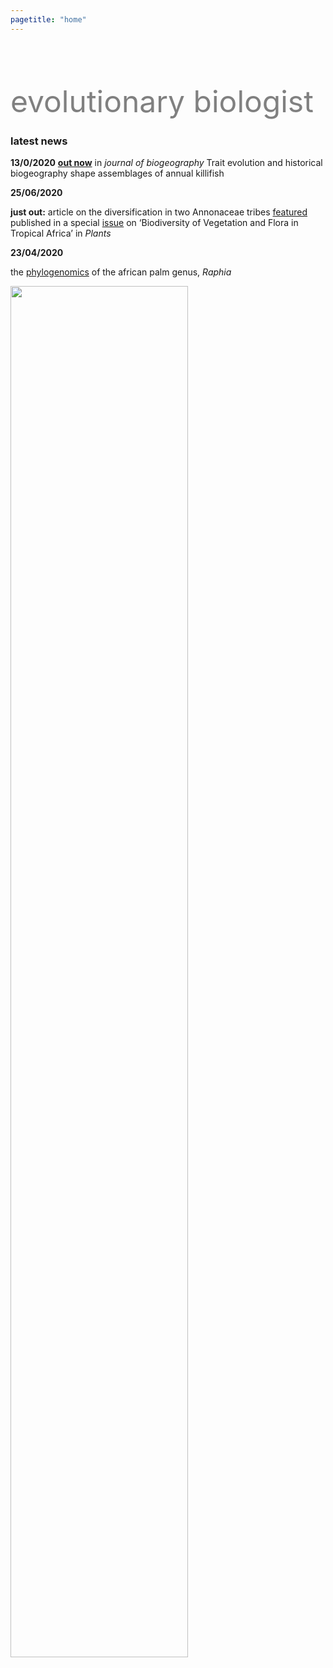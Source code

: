 ```yaml
---
pagetitle: "home"
---
```


<div class="col2" style="padding-top:50px">

<font size="60" color="grey" style="LINE-HEIGHT:60px">evolutionary biologist</font>

### latest news
**13/0/2020**
__[out now](https://onlinelibrary.wiley.com/doi/full/10.1111/jbi.13912?af=R#.Xwv6ScXZyMU)__ in _journal of biogeography_ Trait evolution and historical biogeography shape assemblages of annual killifish

**25/06/2020**

__just out:__ article on the diversification in two Annonaceae tribes [featured](https://doi.org/10.3390/d12060227) published in a special [issue](https://www.mdpi.com/journal/diversity/special_issues/biodiversity_vegetation_flora) on 'Biodiversity of Vegetation and Flora in Tropical Africa' in _Plants_

**23/04/2020**

the [phylogenomics](https://doi.org/10.1038/s41598-019-52403-2) of the african palm genus, _Raphia_

<div id="me">
![](images/me_circle3.png){width=75% style="float:center padding:100px"}
</div>

</div>
